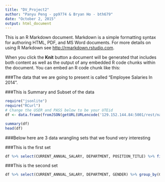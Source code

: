 ```yaml
---
title: "DV_Project2"
author: "Panyu Peng - pp9774 & Bryan Ho - bth679"
date: "October 2, 2015"
output: html_document
---
```


This is an R Markdown document. Markdown is a simple formatting syntax for authoring HTML, PDF, and MS Word documents. For more details on using R Markdown see <http://rmarkdown.rstudio.com>.

When you click the **Knit** button a document will be generated that includes both content as well as the output of any embedded R code chunks within the document. You can embed an R code chunk like this:

###The data that we are going to present is called "Employee Salaries In 2014".

###This is Summary and Subset of the data
```r
require("jsonlite")
require("RCurl")
# Change the USER and PASS below to be your UTEid
df <- data.frame(fromJSON(getURL(URLencode('129.152.144.84:5001/rest/native/?query="select * from employee_salaries_20142"'),httpheader=c(DB='jdbc:oracle:thin:@129.152.144.84:1521/PDBF15DV.usuniversi01134.oraclecloud.internal', USER='cs329e_bth679', PASS='orcl_bth679', MODE='native_mode', MODEL='model', returnDimensions = 'False', returnFor = 'JSON'), verbose = TRUE), ))

summary(df)
head(df)
```

###Below here are 3 data wrangling sets that we found very interesting

###This is the first set
```r
df %>% select(CURRENT_ANNUAL_SALARY, DEPARTMENT, POSITION_TITLE) %>% filter(CURRENT_ANNUAL_SALARY >= 80000, DEPARTMENT %in% c("POL", "DOT", "DTS", "HHS", "FRS")) %>% ggplot(aes(x = POSITION_TITLE, y = CURRENT_ANNUAL_SALARY, color = DEPARTMENT)) + geom_point()
```

###This is the second set
```r
df %>% select(CURRENT_ANNUAL_SALARY, DEPARTMENT, GENDER) %>% group_by(GENDER) %>% filter(DEPARTMENT %in% c("POL","HHS")) %>% ggplot(aes(x = DEPARTMENT, y = CURRENT_ANNUAL_SALARY, color = GENDER)) + geom_point()
```

